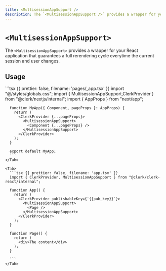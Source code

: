 ```yaml
---
title: <MultisessionAppSupport />
description: The `<MultisessionAppSupport />` provides a wrapper for your React application that guarantees a full rerendering cycle everytime the current session and user changes.
---
```


# <code>\<Multisession<wbr />AppSupport></code>

The `<MultisessionAppSupport>` provides a wrapper for your React application that guarantees a full rerendering cycle everytime the current session and user changes.

## Usage

<InjectKeys>
  <Tabs type="framework" items={["Next.js", "React"]}>
    <Tab>
      ```tsx {{ prettier: false, filename: 'pages/_app.tsx' }}
      import "@/styles/globals.css";
      import { MultisessionAppSupport,ClerkProvider } from "@clerk/nextjs/internal";
      import { AppProps } from "next/app";

      function MyApp({ Component, pageProps }: AppProps) {
        return (
          <ClerkProvider {...pageProps}>
            <MultisessionAppSupport>
              <Component {...pageProps} />
            </MultisessionAppSupport>
          </ClerkProvider>
        );
      }

      export default MyApp;
      ```
    </Tab>

    <Tab>
      ```tsx {{ prettier: false, filename: 'app.tsx' }}
      import { ClerkProvider, MultisessionAppSupport } from "@clerk/clerk-react/internal";

      function App() {
        return (
          <ClerkProvider publishableKey={`{{pub_key}}`}>
            <MultisessionAppSupport>
              <Page />
            </MultisessionAppSupport>
          </ClerkProvider>
        );
      }

      function Page() {
        return (
          <div>The content</div>
        );
      }

      ```
    </Tab>
  </Tabs>
</InjectKeys>
